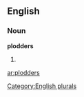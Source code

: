 
==English==

===Noun===
'''plodders'''

# {{plural of|[[plodder]]}}

[[Category:English plurals]]

[[ar:plodders]]